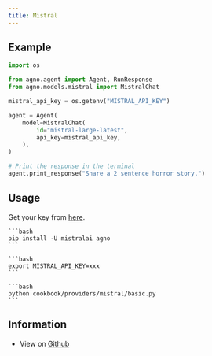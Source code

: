 ```yaml
---
title: Mistral
---
```


## Example

<CodeGroup>

```python agent.py
import os

from agno.agent import Agent, RunResponse
from agno.models.mistral import MistralChat

mistral_api_key = os.getenv("MISTRAL_API_KEY")

agent = Agent(
    model=MistralChat(
        id="mistral-large-latest",
        api_key=mistral_api_key,
    ),
)

# Print the response in the terminal
agent.print_response("Share a 2 sentence horror story.")

```

</CodeGroup>

## Usage

Get your key from [here](https://console.mistral.ai/api-keys/).

<Steps>
  <Snippet file="create-venv-step.mdx" />

  <Step title="Install libraries">

    ```bash
    pip install -U mistralai agno
    ```

  </Step>

  <Step title="Export `MISTRAL_API_KEY`">

    ```bash
    export MISTRAL_API_KEY=xxx
    ```

  </Step>

  <Step title="Run Mistral Agent">

    ```bash
    python cookbook/providers/mistral/basic.py
    ```

  </Step>

  </Steps>

## Information

- View on [Github](https://github.com/phidatahq/agno/tree/main/cookbook/providers/mistral/basic.py)
